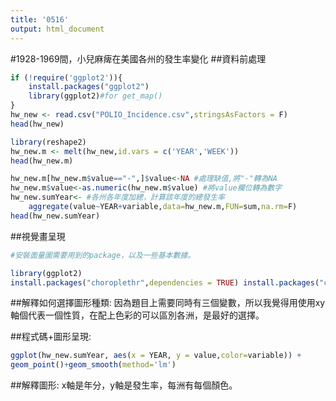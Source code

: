 ```yaml
---
title: '0516'
output: html_document
---
```

#1928-1969間，小兒麻痺在美國各州的發生率變化
##資料前處理
```r
if (!require('ggplot2')){
    install.packages("ggplot2")
    library(ggplot2)#for get_map()
}
hw_new <- read.csv("POLIO_Incidence.csv",stringsAsFactors = F)
head(hw_new)

library(reshape2) 
hw_new.m <- melt(hw_new,id.vars = c('YEAR','WEEK')) 
head(hw_new.m)

hw_new.m[hw_new.m$value=="-",]$value<-NA #處理缺值,將"-"轉為NA
hw_new.m$value<-as.numeric(hw_new.m$value) #將value欄位轉為數字
hw_new.sumYear<- #各州各年度加總，計算該年度的總發生率
    aggregate(value~YEAR+variable,data=hw_new.m,FUN=sum,na.rm=F)
head(hw_new.sumYear)

```
##視覺畫呈現 
```r
#安裝面量圖需要用到的package，以及一些基本數據。

library(ggplot2)
install.packages("choroplethr",dependencies = TRUE) install.packages("choroplethrMaps")


```
##解釋如何選擇圖形種類:
因為題目上需要同時有三個變數，所以我覺得用使用xy軸個代表一個性質，在配上色彩的可以區別各洲，是最好的選擇。

##程式碼+圖形呈現:
```r
ggplot(hw_new.sumYear, aes(x = YEAR, y = value,color=variable)) +
geom_point()+geom_smooth(method='lm')
```
##解釋圖形:
x軸是年分，y軸是發生率，每洲有每個顏色。



